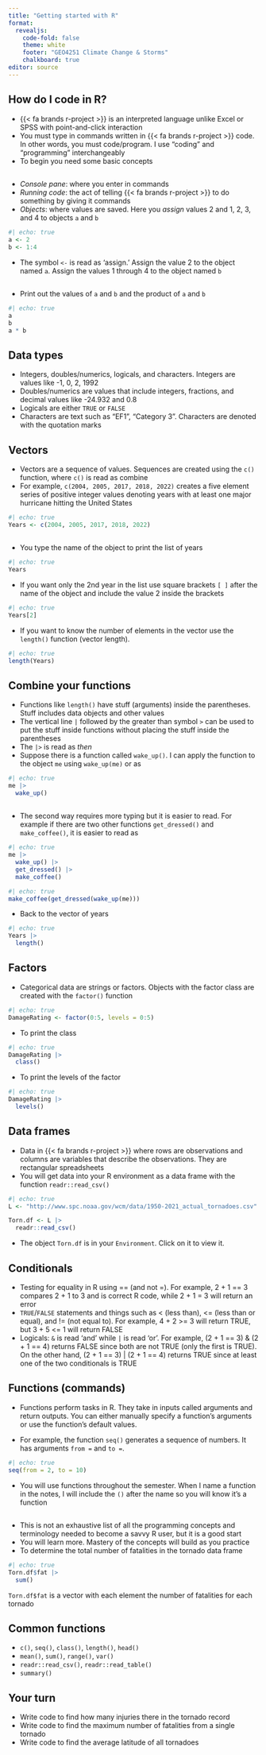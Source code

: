 ```yaml
---
title: "Getting started with R"
format: 
  revealjs:
    code-fold: false
    theme: white
    footer: "GEO4251 Climate Change & Storms"
    chalkboard: true
editor: source
---
```


## How do I code in R?

-   {{< fa brands r-project >}} is an interpreted language unlike Excel or SPSS with point-and-click interaction
-   You must type in commands written in {{< fa brands r-project >}} code. In other words, you must code/program. I use "coding" and "programming" interchangeably
-   To begin you need some basic concepts

## 

-   *Console pane*: where you enter in commands
-   *Running code*: the act of telling {{< fa brands r-project >}} to do something by giving it commands
-   *Objects*: where values are saved. Here you *assign* values 2 and 1, 2, 3, and 4 to objects `a` and `b`

```r
#| echo: true
a <- 2
b <- 1:4
```

-   The symbol `<-` is read as 'assign.' Assign the value 2 to the object named `a`. Assign the values 1 through 4 to the object named `b`

## 

-   Print out the values of `a` and `b` and the product of `a` and `b`

```r
#| echo: true
a
b
a * b
```

## Data types

-   Integers, doubles/numerics, logicals, and characters. Integers are values like -1, 0, 2, 1992
-   Doubles/numerics are values that include integers, fractions, and decimal values like -24.932 and 0.8
-   Logicals are either `TRUE` or `FALSE`
-   Characters are text such as "EF1", "Category 3". Characters are denoted with the quotation marks

## Vectors

-   Vectors are a sequence of values. Sequences are created using the `c()` function, where `c()` is read as combine
-   For example, `c(2004, 2005, 2017, 2018, 2022)` creates a five element series of positive integer values denoting years with at least one major hurricane hitting the United States

```r
#| echo: true
Years <- c(2004, 2005, 2017, 2018, 2022)
```

## 

-   You type the name of the object to print the list of years

```r
#| echo: true
Years
```

-   If you want only the 2nd year in the list use square brackets `[ ]` after the name of the object and include the value 2 inside the brackets

```r
#| echo: true
Years[2]
```

-   If you want to know the number of elements in the vector use the `length()` function (vector length).

```r
#| echo: true
length(Years)
```

## Combine your functions

-   Functions like `length()` have stuff (arguments) inside the parentheses. Stuff includes data objects and other values
-   The vertical line `|` followed by the greater than symbol `>` can be used to put the stuff inside functions without placing the stuff inside the parentheses
-   The `|>` is read as *then*
-   Suppose there is a function called `wake_up()`. I can apply the function to the object `me` using `wake_up(me)` or as

```r
#| echo: true
me |>
  wake_up()
```

## 

-   The second way requires more typing but it is easier to read. For example if there are two other functions `get_dressed()` and `make_coffee()`, it is easier to read as

```r
#| echo: true
me |>
  wake_up() |>
  get_dressed() |>
  make_coffee()
```

```r
#| echo: true
make_coffee(get_dressed(wake_up(me)))
```

-   Back to the vector of years

```r
#| echo: true
Years |>
  length()
```

## Factors

-   Categorical data are strings or factors. Objects with the factor class are created with the `factor()` function

```r
#| echo: true
DamageRating <- factor(0:5, levels = 0:5)
```

-   To print the class

```r
#| echo: true
DamageRating |>
  class()
```

-   To print the levels of the factor

```r
#| echo: true
DamageRating |>
  levels()
```

## Data frames

-   Data in {{< fa brands r-project >}} where rows are observations and columns are variables that describe the observations. They are rectangular spreadsheets
-   You will get data into your R environment as a data frame with the function `readr::read_csv()`

```r
#| echo: true
L <- "http://www.spc.noaa.gov/wcm/data/1950-2021_actual_tornadoes.csv"

Torn.df <- L |>
  readr::read_csv()
```

-   The object `Torn.df` is in your `Environment`. Click on it to view it.

## Conditionals

-   Testing for equality in R using == (and not =). For example, 2 + 1 == 3 compares 2 + 1 to 3 and is correct R code, while 2 + 1 = 3 will return an error
-   `TRUE`/`FALSE` statements and things such as \< (less than), \<= (less than or equal), and != (not equal to). For example, 4 + 2 \>= 3 will return TRUE, but 3 + 5 \<= 1 will return FALSE
-   Logicals: `&` is read 'and' while `|` is read 'or'. For example, (2 + 1 == 3) & (2 + 1 == 4) returns FALSE since both are not TRUE (only the first is TRUE). On the other hand, (2 + 1 == 3) \| (2 + 1 == 4) returns TRUE since at least one of the two conditionals is TRUE

## Functions (commands)

-   Functions perform tasks in R. They take in inputs called arguments and return outputs. You can either manually specify a function's arguments or use the function's default values.

-   For example, the function `seq()` generates a sequence of numbers. It has arguments `from =` and `to =`.

```r
#| echo: true
seq(from = 2, to = 10)
```

-   You will use functions throughout the semester. When I name a function in the notes, I will include the `()` after the name so you will know it's a function

## 

-   This is not an exhaustive list of all the programming concepts and terminology needed to become a savvy R user, but it is a good start
-   You will learn more. Mastery of the concepts will build as you practice
-   To determine the total number of fatalities in the tornado data frame

```r
#| echo: true
Torn.df$fat |>
  sum()
```

`Torn.df$fat` is a vector with each element the number of fatalities for each tornado

## Common functions

-   `c()`, `seq()`, `class()`, `length()`, `head()`
-   `mean()`, `sum()`, `range()`, `var()`
-   `readr::read_csv()`, `readr::read_table()`
-   `summary()`

## Your turn

-   Write code to find how many injuries there in the tornado record
-   Write code to find the maximum number of fatalities from a single tornado
-   Write code to find the average latitude of all tornadoes
